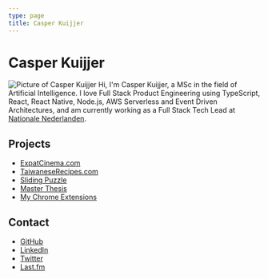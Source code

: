 ```yaml
---
type: page
title: Casper Kuijjer
---
```



# Casper Kuijjer

<Image
  src="/images/ckuijjer.png"
  width={100}
  height={100}
  className="avatar"
  alt="Picture of Casper Kuijjer"
/>
Hi, I'm Casper Kuijjer, a MSc in the field of Artificial Intelligence. I love Full
Stack Product Engineering using TypeScript, React, React Native, Node.js, AWS Serverless
and Event Driven Architectures, and am currently working as a Full Stack Tech Lead
at [Nationale Nederlanden](https://www.nn-group.com/Home.htm).

## Projects

- [ExpatCinema.com](https://www.expatcinema.com)
- [TaiwaneseRecipes.com](https://www.taiwaneserecipes.com)
- [Sliding Puzzle](https://www.slidingpuzzle.org)
- [Master Thesis](/msc-thesis)
- [My Chrome Extensions](https://chrome.google.com/webstore/search/ckuijjer)

## Contact

- [GitHub](https://www.github.com/ckuijjer)
- [LinkedIn](https://www.linkedin.com/in/ckuijjer/)
- [Twitter](https://twitter.com/ckuijjer)
- [Last.fm](https://www.last.fm/user/ckuijjer)
